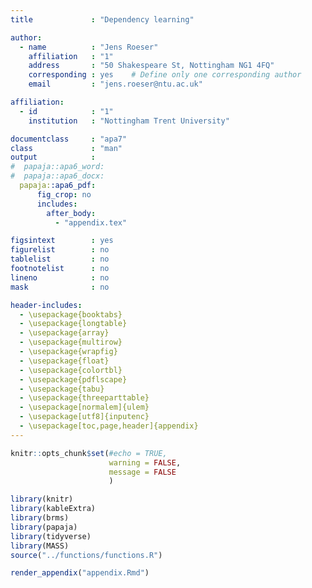 ```yaml
---
title             : "Dependency learning"

author: 
  - name          : "Jens Roeser"
    affiliation   : "1"
    address       : "50 Shakespeare St, Nottingham NG1 4FQ"
    corresponding : yes    # Define only one corresponding author
    email         : "jens.roeser@ntu.ac.uk"

affiliation:
  - id            : "1"
    institution   : "Nottingham Trent University"

documentclass     : "apa7"
class             : "man"
output            :
#  papaja::apa6_word:
#  papaja::apa6_docx:
  papaja::apa6_pdf:
      fig_crop: no
      includes:
        after_body: 
          - "appendix.tex"

figsintext        : yes
figurelist        : no
tablelist         : no
footnotelist      : no
lineno            : no
mask              : no

header-includes:
  - \usepackage{booktabs}
  - \usepackage{longtable}
  - \usepackage{array}
  - \usepackage{multirow}
  - \usepackage{wrapfig}
  - \usepackage{float}
  - \usepackage{colortbl}
  - \usepackage{pdflscape}
  - \usepackage{tabu}
  - \usepackage{threeparttable}
  - \usepackage[normalem]{ulem}
  - \usepackage[utf8]{inputenc}
  - \usepackage[toc,page,header]{appendix}
---
```


```r
knitr::opts_chunk$set(#echo = TRUE, 
                      warning = FALSE, 
                      message = FALSE
                      )
```


```r
library(knitr)
library(kableExtra)
library(brms)
library(papaja)
library(tidyverse)
library(MASS)
source("../functions/functions.R")
```

```r
render_appendix("appendix.Rmd")
```

